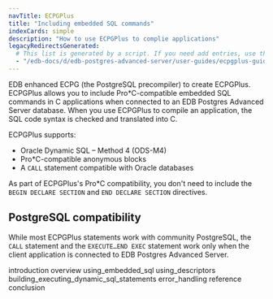 ```yaml
---
navTitle: ECPGPlus
title: "Including embedded SQL commands"
indexCards: simple
description: "How to use ECPGPlus to complie applications"
legacyRedirectsGenerated:
  # This list is generated by a script. If you need add entries, use the `legacyRedirects` key.
  - "/edb-docs/d/edb-postgres-advanced-server/user-guides/ecpgplus-guide/9.6/toc.html"
---
```


EDB enhanced ECPG (the PostgreSQL precompiler) to create ECPGPlus. ECPGPlus allows you to include Pro\*C-compatible embedded SQL commands in C applications when connected to an EDB Postgres Advanced Server database. When you use ECPGPlus to compile an application, the SQL code syntax is checked and translated into C.

ECPGPlus supports:

-   Oracle Dynamic SQL – Method 4 (ODS-M4)
-   Pro\*C-compatible anonymous blocks
-   A `CALL` statement compatible with Oracle databases

As part of ECPGPlus's Pro\*C compatibility, you don't need to include the `BEGIN DECLARE SECTION` and `END DECLARE SECTION` directives.

## PostgreSQL compatibility

While most ECPGPlus statements work with community PostgreSQL, the `CALL` statement and the `EXECUTE…END EXEC` statement work only when the client application is connected to EDB Postgres Advanced Server.

<div class="toctree" maxdepth="4">

introduction overview using_embedded_sql using_descriptors building_executing_dynamic_sql_statements error_handling reference conclusion

</div>
